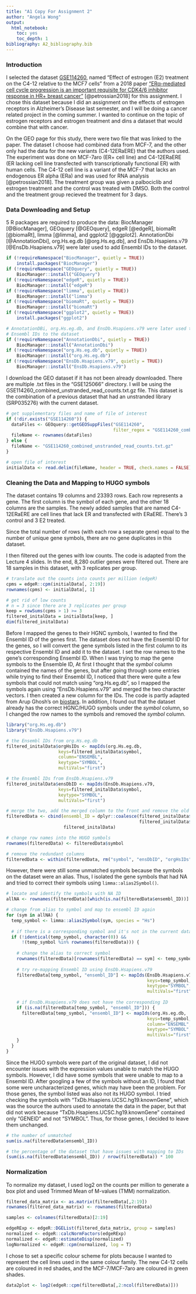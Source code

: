 ```yaml
---
title: "A1 Copy For Assignment 2"
author: "Angela Wong"
output: 
  html_notebook:
    toc: yes
    toc_depth: 1
bibliography: A2_bibliography.bib
---
```


### Introduction

I selected the dataset 
[GSE114260](https://www.ncbi.nlm.nih.gov/geo/query/acc.cgi?acc=GSE114260), named 
"Effect of estrogen (E2) treatment on the C4-12 relative to the MCF7 cells" from 
a 2018 paper ["ERα-mediated cell cycle progression is an important requisite for 
CDK4/6 inhibitor response in HR+ breast 
cancer"](https://pubmed.ncbi.nlm.nih.gov/29963233/) [@petrossian2018] for this 
assignment. I chose this dataset because I did an assignment on 
the effects of estrogen receptors in Alzheimer's Disease last semester, and I 
will be doing a cancer related project in the coming summer. I wanted to 
continue on the topic of estrogen receptors and estrogen treatment and dins a 
dataset that would combine that with cancer.

On the GEO page for this study, there were two file that was linked to the paper. 
The dataset I choose had combined data from MCF-7, and the other only had the 
data for the new variants (C4-12ERaERE) that the authors used. The experiment 
was done on MCF-7aro (ER+ cell line) and C4-12ERaERE (ER lacking cell line 
transfected with transcriptionally functional ER) with human cells. The C4-12 
cell line is a variant of the MCF-7 that lacks an endogenous ER alpha (ERa) and 
was used for RNA analysis [@petrossian2018]. The treatment group was given a 
palbociclib and estrogen treatment and the control was treated with DMSO. Both 
the control and the treatment group recieved the treatment for 3 days.


### Data Downloading and Setup

5 R packages are required to produce the data: BiocManager [@BiocManager], 
GEOquery [@GEOquery], edgeR [@edgeR], biomaRt [@biomaRt], limma [@limma], 
and ggplot2 [@ggplot2]. AnnotationDbi [@AnnotationDbi], 
org.Hs.eg.db [@org.Hs.eg.db], and EnsDb.Hsapiens.v79 [@EnsDb.Hsapiens.v79] were 
later used to add Ensembl IDs to the dataset.
```r
if (!requireNamespace("BiocManager", quietly = TRUE))
    install.packages("BiocManager")
if (!requireNamespace("GEOquery", quietly = TRUE))
    BiocManager::install("GEOquery")
if (!requireNamespace("edgeR", quietly = TRUE))
    BiocManager::install("edgeR")
if (!requireNamespace("limma", quietly = TRUE))
    BiocManager::install("limma")
if (!requireNamespace("biomaRt", quietly = TRUE))
    BiocManager::install("biomaRt")
if (!requireNamespace("ggplot2", quietly = TRUE))
    install.packages("ggplot2")

# AnnotationDBi, org.Hs.eg.db, and EnsDb.Hsapiens.v79 were later used to add 
# Ensembl IDs to the dataset
if (!requireNamespace("AnnotationDbi", quietly = TRUE))
    BiocManager::install("AnnotationDbi")
if (!requireNamespace("org.Hs.eg.db", quietly = TRUE))
    BiocManager::install("org.Hs.eg.db")
if (!requireNamespace("EnsDb.Hsapiens.v79", quietly = TRUE))
    BiocManager::install("EnsDb.Hsapiens.v79")
```


I download the GEO dataset if it has not been already downloaded. There are 
multiple .txt files in the "GSE125066" directory. I will be using the 
GSE114260_combined_unstranded_read_counts.txt.gz file. This dataset is the 
combination of a previous dataset that had an unstranded library (SRP035276) 
with the current dataset. 
```r
# get supplementary files and name of file of interest
if (!dir.exists("GSE114260")) {
  dataFiles <- GEOquery::getGEOSuppFiles("GSE114260", 
                                         filter_regex = "GSE114260_combined_unstranded_read_counts")
  fileName <- rownames(dataFiles)
} else {
  fileName <- "GSE114260_combined_unstranded_read_counts.txt.gz"
}

# open file of interest
initialData <- read.delim(fileName, header = TRUE, check.names = FALSE)
```


### Cleaning the Data and Mapping to HUGO symbols

The dataset contains 19 columns and 23393 rows. Each row represents a gene. 
The first column is the symbol of each gene, and the other 18 columns are the 
samples. The newly added samples that are named C4-12ERaERE are cell lines that 
lack ER and transfected with ERaERE. There's 3 control and 3 E2 treated.

Since the total number of rows (with each row a separate gene) equal to the 
number of unique gene symbols, there are no gene duplicates in this dataset.

I then filtered out the genes with low counts. The code is adapted from the 
Lecture 4 slides. In the end, 8,280 outlier genes were filtered out. There are 
18 samples in this dataset, with 3 replicates per group.
```r
# translate out the counts into counts per million (edgeR)
cpms = edgeR::cpm(initialData[, 2:19])
rownames(cpms) <- initialData[, 1]

# get rid of low counts
# n = 3 since there are 3 replicates per group
keep = rowSums(cpms > 1) >= 3
filtered_initalData = initialData[keep, ]
dim(filtered_initalData)
```


Before I mapped the genes to their HGNC symbols, I wanted to find the Ensembl 
ID of the genes first. The dataset does not have the Ensembl ID for the genes, 
so I will convert the gene symbols listed in the first column to its respective 
Ensembl ID and add it to the dataset. I set the row names to the gene's 
corresponding Ensembl ID. When I was trying to map the gene symbols to the 
Ensemble ID, At first I thought that the *symbol* column contained the names of 
the genes, but after going through some entries while trying to find their 
Ensembl ID, I noticed that there were quite a few symbols that could not match 
using "org.Hs.eg.db", so I mapped the symbols again using "EnsDb.Hsapiens.v79" 
and merged the two character vectors. I then created a new column for the IDs. 
The code is partly adapted from Arup Ghosh's on 
[biostars](https://www.biostars.org/p/430015/). In addition, I found out that 
the dataset already has the correct HGNC/HUGO symbols under the *symbol* column, 
so I changed the row names to the symbols and removed the *symbol* column.
```r
library("org.Hs.eg.db")
library("EnsDb.Hsapiens.v79")

# the Ensembl IDs from org.Hs.eg.db
filtered_initalData$orgHsIDs <- mapIds(org.Hs.eg.db,
                    keys=filtered_initalData$symbol, 
                    column="ENSEMBL",
                    keytype="SYMBOL",
                    multiVals="first")

# the Ensembl IDs from EnsDb.Hsapiens.v79
filtered_initalData$ensDbID <- mapIds(EnsDb.Hsapiens.v79,
                    keys=filtered_initalData$symbol, 
                    keytype="SYMBOL",
                    multiVals="first")

# merge the two, add the merged column to the front and remove the old 
filteredData <- cbind(ensembl_ID = dplyr::coalesce(filtered_initalData$ensDbID, 
                                                   filtered_initalData$orgHsIDs),
                      filtered_initalData)

# change row names into the HUGO symbols
rownames(filteredData) <- filteredData$symbol

# remove the redundant columns
filteredData <- within(filteredData, rm("symbol", "ensDbID", "orgHsIDs"))
```


However, there were still some unmatched symbols because the symbols on the 
dataset were an alias. Thus, I isolated the gene symbols that had NA and tried 
to correct their symbols using `limma::alias2Symbol()`.
```r
# locate and identify the symbols with NA ID
allNA <- rownames(filteredData)[which(is.na(filteredData$ensembl_ID))]

# change from alias to symbol and map to ensembl ID again
for (sym in allNA) {
  temp_symbol <- limma::alias2Symbol(sym, species = "Hs")
  
  # if there is a corresponding symbol and it's not in the current dataset
  if (!identical(temp_symbol, character(0)) && 
      !(temp_symbol %in% rownames(filteredData))) {
    
    # change the alias to correct symbol
    rownames(filteredData)[rownames(filteredData) == sym] <- temp_symbol
    
    # try re-mapping Ensembl ID using EnsDb.Hsapiens.v79
    filteredData[temp_symbol, "ensembl_ID"] <- mapIds(EnsDb.Hsapiens.v79, 
                                                      keys=temp_symbol, 
                                                      keytype="SYMBOL", 
                                                      multiVals="first")
    
    # if EnsDb.Hsapiens.v79 does not have the corresponding ID
    if (is.na(filteredData[temp_symbol, "ensembl_ID"])) {
      filteredData[temp_symbol, "ensembl_ID"] <- mapIds(org.Hs.eg.db, 
                                                      keys=temp_symbol, 
                                                      column="ENSEMBL", 
                                                      keytype="SYMBOL", 
                                                      multiVals="first")
    }
  }
}
```


Since the HUGO symbols were part of the original dataset, I did not encounter 
issues with the expression values unable to match the HUGO symbols. However, I 
did have some symbols that were unable to map to a Ensembl ID. After googling 
a few of the symbols without an ID, I found that some were uncharacterized genes, 
which may have been the problem. For those genes, the symbol listed was also not 
its HUGO symbol. I tried checking the symbols with 
"TxDb.Hsapiens.UCSC.hg19.knownGene", which was the source the authors used to 
annotate the data in the paper, but that did not work because 
"TxDb.Hsapiens.UCSC.hg19.knownGene" contained only "GENEID" and not "SYMBOL". 
Thus, for those genes, I decided to leave them unchanged.
```r
# the number of unmatched
sum(is.na(filteredData$ensembl_ID))

# the percentage of the dataset that have issues with mapping to IDs
(sum(is.na(filteredData$ensembl_ID)) / nrow(filteredData)) * 100
```


### Normalization

To normalize my dataset, I used log2 on the counts per million to generate a box 
plot and used Trimmed Mean of M-values (TMM) normalization.

```r
filtered_data_matrix <- as.matrix(filteredData[,2:19])
rownames(filtered_data_matrix) <- rownames(filteredData)

samples <- colnames(filteredData)[2:19]

edgeRExp <- edgeR::DGEList(filtered_data_matrix, group = samples)
normalized <- edgeR::calcNormFactors(edgeRExp)
normalized <- edgeR::estimateDisp(normalized)
logNormalized <- edgeR::cpm(normalized, log = T)
```


I chose to set a specific colour scheme for plots because I wanted to 
represent the cell lines used in the same colour family. The new C4-12 cells are 
coloured in red shades, and the MCF-7/MCF-7aro are coloured in green shades. 
```r
data2plot <- log2(edgeR::cpm(filteredData[,2:ncol(filteredData)]))
```
